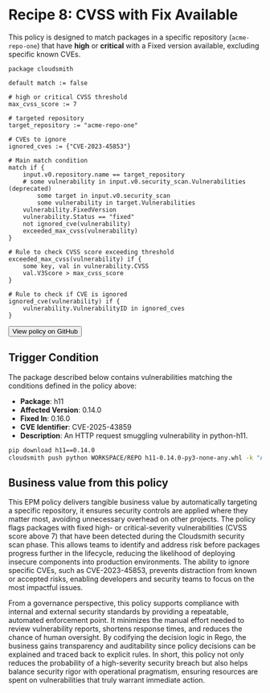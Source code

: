 
# Recipe 8: CVSS with Fix Available

This policy is designed to match packages in a specific repository (`acme-repo-one`) that have **high** or **critical** with a Fixed version available, excluding specific known CVEs.

```rego
package cloudsmith

default match := false

# high or critical CVSS threshold
max_cvss_score := 7

# targeted repository
target_repository := "acme-repo-one"

# CVEs to ignore
ignored_cves := {"CVE-2023-45853"}

# Main match condition
match if {
	input.v0.repository.name == target_repository
	# some vulnerability in input.v0.security_scan.Vulnerabilities (deprecated)
    	some target in input.v0.security_scan
    	some vulnerability in target.Vulnerabilities
	vulnerability.FixedVersion
	vulnerability.Status == "fixed"
	not ignored_cve(vulnerability)
	exceeded_max_cvss(vulnerability)
}

# Rule to check CVSS score exceeding threshold
exceeded_max_cvss(vulnerability) if {
	some key, val in vulnerability.CVSS
	val.V3Score > max_cvss_score
}

# Rule to check if CVE is ignored
ignored_cve(vulnerability) if {
	vulnerability.VulnerabilityID in ignored_cves
}
```

<Button href="https://github.com/cloudsmith-io/rego-recipes/blob/main/recipe-1/policy.rego" withArrow>
   <Icon title="View" name="github"/>
   View policy on GitHub
</Button>

## Trigger Condition

The package described below contains vulnerabilities matching the conditions defined in the policy above:

- **Package**: h11  
- **Affected Version**: 0.14.0  
- **Fixed In**: 0.16.0  
- **CVE Identifier**: CVE-2025-43859  
- **Description**: An HTTP request smuggling vulnerability in python-h11.

```bash
pip download h11==0.14.0  
cloudsmith push python WORKSPACE/REPO h11-0.14.0-py3-none-any.whl -k "API_KEY"
```

## Business value from this policy

This EPM policy delivers tangible business value by automatically targeting a specific repository, it ensures security controls are applied where they matter most, avoiding unnecessary overhead on other projects. The policy flags packages with fixed high- or critical-severity vulnerabilities (CVSS score above 7\) that have been detected during the Cloudsmith security scan phase. This allows teams to identify and address risk before packages progress further in the lifecycle, reducing the likelihood of deploying insecure components into production environments. The ability to ignore specific CVEs, such as CVE-2023-45853, prevents distraction from known or accepted risks, enabling developers and security teams to focus on the most impactful issues.

From a governance perspective, this policy supports compliance with internal and external security standards by providing a repeatable, automated enforcement point. It minimizes the manual effort needed to review vulnerability reports, shortens response times, and reduces the chance of human oversight. By codifying the decision logic in Rego, the business gains transparency and auditability since policy decisions can be explained and traced back to explicit rules. In short, this policy not only reduces the probability of a high-severity security breach but also helps balance security rigor with operational pragmatism, ensuring resources are spent on vulnerabilities that truly warrant immediate action.
